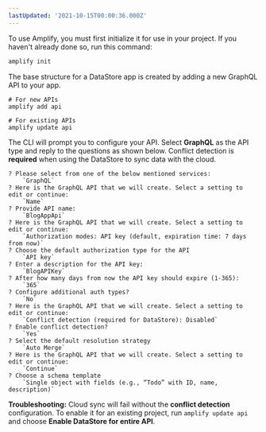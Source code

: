 ```yaml
---
lastUpdated: '2021-10-15T00:00:36.000Z'
---
```

To use Amplify, you must first initialize it for use in your project. If you haven't already done so, run this command:
```bash
amplify init
```

The base structure for a DataStore app is created by adding a new GraphQL API to your app.

```console
# For new APIs
amplify add api

# For existing APIs
amplify update api
```

The CLI will prompt you to configure your API. Select **GraphQL** as the API type and reply to the questions as shown below. Conflict detection is **required** when using the DataStore to sync data with the cloud.

```console
? Please select from one of the below mentioned services:
    `GraphQL`
? Here is the GraphQL API that we will create. Select a setting to edit or continue:
    `Name`
? Provide API name:
    `BlogAppApi`
? Here is the GraphQL API that we will create. Select a setting to edit or continue:
    `Authorization modes: API key (default, expiration time: 7 days from now)`
? Choose the default authorization type for the API
    `API key`
? Enter a description for the API key:
    `BlogAPIKey`
? After how many days from now the API key should expire (1-365):
    `365`
? Configure additional auth types?
    `No`
? Here is the GraphQL API that we will create. Select a setting to edit or continue:
    `Conflict detection (required for DataStore): Disabled`
? Enable conflict detection?
    `Yes`
? Select the default resolution strategy
    `Auto Merge`
? Here is the GraphQL API that we will create. Select a setting to edit or continue:
    `Continue`
? Choose a schema template
    `Single object with fields (e.g., “Todo” with ID, name, description)`
```

<Callout warning>

**Troubleshooting:** Cloud sync will fail without the **conflict detection** configuration. To enable it for an existing project, run `amplify update api` and choose **Enable DataStore for entire API**.

</Callout>

